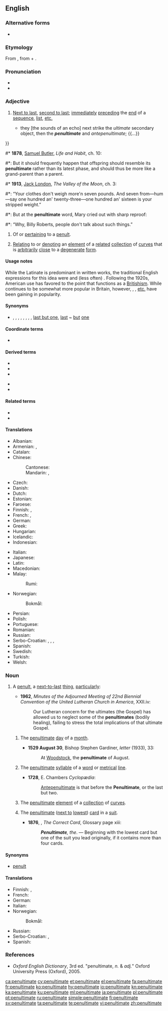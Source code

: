 {{was wotd|2006|November|29}}
==English==

===Alternative forms===
* {{l|en|pænultimate}}

===Etymology===
From {{etyl|la|en}} {{m|la|paenultimus}}, from {{m|la|paene||almost}} + {{m|la|ultimus||last}}.

===Pronunciation===
* {{IPA|/pɪˈnʌltɪmət/|lang=en}}
* {{audio|en-us-penultimate.ogg|Audio (US)|lang=en}}

===Adjective===
{{en-adj|-}}

# {{label|en|UK|in|_|US|_|usually|formal|literary|or|scholarly}} [[next to last|Next to last]], [[second to last]]; [[immediately]] [[preceding]] the [[end]] of a [[sequence]], [[list]], [[etc.]]
#* {{quote-book
|year=1677
|isbn=
|date=
|author={{w|Robert Plot}}
|title=The natural history of Oxford-shire: Being an Essay Toward the Natural History of England
|url=http://books.google.com/books?id=EUqd_M1x40QC&pg=PA15
|page=15
|chapter=Of the Heavens and Air
|passage={{...}} they [the sounds of an echo] next strike the ''ultimate'' secondary object, then the '''''penultimate''''' and ''antepenultimate''; {{...}}
}}
#* '''1878''', [[w:Samuel Butler (novelist)|Samuel Butler]], ''Life and Habit'', ch. 10:
#*: But it should frequently happen that offspring should resemble its '''penultimate''' rather than its latest phase, and should thus be more like a grand-parent than a parent.
#* '''1913''', [[w:Jack London|Jack London]], ''The Valley of the Moon'', ch. 3:
#*: “Your clothes don't weigh more'n seven pounds. And seven from—hum—say one hundred an' twenty-three—one hundred an' sixteen is your stripped weight.”
#*: But at the '''penultimate''' word, Mary cried out with sharp reproof:
#*: “Why, Billy Roberts, people don't talk about such things.”
# {{label|en|linguistics}} Of or [[pertaining]] to a [[penult]].
# {{label|en|math|rare}} [[relating|Relating]] to or [[denoting]] an [[element]] of a [[related]] [[collection]] of [[curve]]s that is [[arbitrarily]] [[close]] to a [[degenerate]] [[form]].

====Usage notes====
While the Latinate {{m|en||penultimate}} is predominant in written works, the traditional English expressions for this idea were {{m|en|last but one}} and (less often) {{m|en|second last}}. Following the 1920s, American use has favored {{m|en|next to last}} to the point that {{m|en||last but one}} functions as a [[Britishism]]. While {{m|en||last but one}} continues to be somewhat more popular in Britain, however, {{m|en||next to last}}, {{m|en|second to last}}, [[etc.]] have been gaining in popularity.

====Synonyms====
* {{sense|immediately preceding the end of a list, sequence, etc.}} {{l|en|next to last}}, {{l|en|next-to-last}}, {{l|en|second to last}}, {{l|en|second-to-last}}, {{l|en|second from last}}, {{l|en|second-from-last}}, {{l|en|second last}}, {{l|en|second-last}}, {{label|en|now|chiefly|UK}} [[last but one]], [[last]] ~ [[but]] [[one]]

====Coordinate terms====
* {{syllable adjectives}}

====Derived terms====
{{der-top}}
* {{l|en|antepenultimate}}
* {{l|en|penultimately}}
* {{l|en|preantepenultimate}}
{{der-mid}}
* {{l|en|propenultimate}}
* {{l|en|propreantepenultimate}}
{{der-bottom}}

====Related terms====
* {{l|en|penult}}
* {{l|en|ultimate}}

====Translations====
{{trans-top|next-to-last in a sequence}}
* Albanian: {{t+|sq|parafundit}}
* Armenian: {{t+|hy|նախավերջին}}, {{t+|hy|վերջընթեր|sc=Armn}}
* Catalan: {{t|ca|penúltim}}
* Chinese:
*: Cantonese: {{t|yue|尾二|tr=mei1 ji2|sc=Hani}}
*: Mandarin: {{t|cmn|倒數第二的|sc=Hani}}, {{t|cmn|倒数第二的|tr=dàoshǔ dì'èr de|sc=Hani}}
* Czech: {{t+|cs|předposlední}}
* Danish: {{t|da|næstsidst}}
* Dutch: {{t+|nl|voorlaatste}}
* Estonian: {{t+|et|eelviimane}}
* Faroese: {{t|fo|næstsíðstur}}
* Finnish: {{t|fi|toiseksi viimeinen}}, {{t|fi|viimeistä edellinen}}
* French: {{t+|fr|avant-dernier}}, {{t+|fr|pénultième}}
* German: {{t|de|vorletzt}}
* Greek: {{t+|el|προτελευταίος|m}}
* Hungarian: {{t+|hu|utolsó előtti}}
* Icelandic: {{t|is|næstsíðastur}}
* Indonesian: {{t|id|kedua terakhir}}
{{trans-mid}}
* Italian: {{t+|it|penultimo}}
* Japanese: {{t|ja|最後から二番目|tr=saigo kara ni-banme|sc=Jpan}}
* Latin: {{t|la|paenultimus}}
* Macedonian: {{t|mk|претпоследен|m|tr=pretpósleden}}
* Malay:
*: Rumi: {{t+|ms|praakhir}}
* Norwegian:
*: Bokmål: {{t|nb|nest sist}}
* Persian: {{t|fa|یکی مانده به آخر|tr=yeki-mânde-be-âxar|sc=fa-Arab}}
* Polish: {{t+|pl|przedostatni}}
* Portuguese: {{t+|pt|penúltimo}}
* Romanian: {{t+|ro|penultim}}
* Russian: {{t+|ru|предпосле́дний}}
* Serbo-Croatian: {{t+|sh|prȅtposljednjī}}, {{t|sh|prȅtposlednjī}}, {{t|sh|пре̏тпосљедњӣ}}, {{t|sh|пре̏тпоследњӣ}}
* Spanish: {{t+|es|penúltimo}}
* Swedish: {{t|sv|näst sist}}
* Turkish: {{t|tr|sondan bir önceki}}
* Welsh: {{t|cy|gobennol}}
{{trans-bottom}}

===Noun===
{{en-noun}}

# {{label|en|uncommon}} A [[penult]], a [[next-to-last]] [[thing]], [[particularly]]:
#* '''1962''', ''Minutes of the Adjourned Meeting of 22nd Biennial Convention of the United Lutheran Church in America'', XXII.iv:
#*: Our Lutheran concern for the ultimates (the Gospel) has allowed us to neglect some of the '''penultimates''' (bodily healing), failing to stress the total implications of that ultimate Gospel.
## {{label|en|obsolete|rare}} The [[#Adjective|penultimate]] [[day]] of a [[month]].
##* '''1529 August 30''', Bishop Stephen Gardiner, ''letter'' (1933), 33:
##*: At [[w:Woodstock, England|Woodstock]], the '''penultimate''' of August.
## {{label|en|linguistics|literature|uncommon}} The [[#Adjective|penultimate]] [[syllable]] of a [[word]] or [[metrical]] [[line]].
##* '''1728''', E. Chambers ''Cyclopædia'':
##*: [[antepenultimate|Antepenultimate]] is that before the '''Penultimate''', or the last but two.
## {{label|en|math|obsolete|rare}} The [[#Adjective|penultimate]] [[element]] of a [[collection]] of [[curve]]s.
## {{label|en|cards|uncommon}} The [[#Adjective|penultimate]] ([[next to]] [[lowest]]) [[card]] in a [[suit]].
##* '''1876''', {{w|Arthur Campbell-Walker}}, ''The Correct Card'', Glossary page xiii:
##*: '''''Penultimate''', the''. — Beginning with the lowest card but one of the suit you lead originally, if it contains more than four cards.

====Synonyms====
* {{label|en|A next-to-last thing}} [[penult]]

====Translations====
{{trans-top|something right before the last one}}
* Finnish: {{t|fi|toiseksi viimeinen}}, {{t|fi|viimeistä edellinen}}
* French: {{t+|fr|avant-dernier|m}}
* German: {{t|de|vorletzt}}
* Italian: {{t+|it|penultimo|m}}
* Norwegian:
*: Bokmål: {{t|nb|nest siste}}
{{trans-mid}}
* Russian: {{t+|ru|предпосле́дний}}
* Serbo-Croatian: {{t|sh|предзадњи|m|sc=Cyrl}}, {{t|sh|претпоследњи|m|tr=pretposlednji|sc=Cyrl}}
* Spanish: {{t+|es|penúltimo|m}}
{{trans-bottom}}

===References===
* ''Oxford English Dictionary'', 3rd&nbsp;ed. "penultimate, ''n.'' & ''adj.''" Oxford University Press (Oxford), 2005.

[[ca:penultimate]]
[[cy:penultimate]]
[[et:penultimate]]
[[el:penultimate]]
[[fa:penultimate]]
[[fr:penultimate]]
[[ko:penultimate]]
[[hy:penultimate]]
[[io:penultimate]]
[[kn:penultimate]]
[[ka:penultimate]]
[[ku:penultimate]]
[[ml:penultimate]]
[[ja:penultimate]]
[[pl:penultimate]]
[[pt:penultimate]]
[[ru:penultimate]]
[[simple:penultimate]]
[[fi:penultimate]]
[[sv:penultimate]]
[[ta:penultimate]]
[[te:penultimate]]
[[vi:penultimate]]
[[zh:penultimate]]